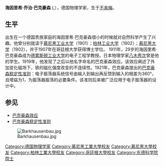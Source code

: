 {{Infobox Scientist
|name              = 海因里希·巴克豪森
|box_width         =
|image             = Stamp Heinrich Barkhausen.jpg
|image_size       =220px
|caption           = 海因里希·巴克豪森
|birth_date        = 1881年12月2日
|birth_place       =  {{flag|German Empire}}[[不来梅|不来梅]]
|death_date        = 1956年2月20日
|death_place       = {{flag|East Germany}}[[德勒斯登|德勒斯登]]
|residence  = 
|nationality       = [[德国|德国]] 
|ethnicity         = 
|field             = [[物理学|物理学]]
|work_institutions = 
|alma_mater        = [[慕尼黑工业大学|慕尼黑工业大学]]
|doctoral_advisor  = 
|doctoral_students = 
|known_for         = [[巴克豪森效应|巴克豪森效应]]
|author_abbrev_bot =|author_abbrev_zoo = 
|influences        = 
|influenced        = 
|prizes            = 
|religion = |footnotes = |signature         =
}}

'''海因里希·乔治·巴克豪森''' ({{lang-de|'''Heinrich Georg Barkhausen'''}},{{bd|1881年|12月2日|1956年|2月20日|catIdx=H}}），德国物理学家，生于[[不来梅|不来梅]]。

==生平==
出生在一个德国贵族家庭的海因里希·巴克豪森很小的时候就对自然科学产生了兴趣。他曾分别就读于[[慕尼黑工业大学|慕尼黑工业大学]]（1901）；[[柏林工业大学|柏林工业大学]]（1902）；[[慕尼黑大学|慕尼黑大学]]（1902），并于1907年在哥廷根大学获得博士学位。
1911年，29岁的海因里希·巴克豪森成为[[德累斯顿工业大学|德累斯顿工业大学]]的电子工程学教授。日本物理学家[[八木秀次|八木秀次]]曾是他的学生。1919年，他发现了之后以他名字命名的巴克豪森效应。该效应阐述了外加变化磁场下，铁的磁化强度改变的不连续性。1921年，巴克豪森提出的[[巴克豪森稳定性准则|巴克豪森稳定性准则]]：电子振荡器系统信号由输入到输出再反馈到输入的相差为360°，且增益为1，为振荡器振荡的必要条件。该准则后来被广泛应用于电子振荡器的设计中。

==参见==
*[[巴克豪森效应|巴克豪森效应]]
*[[巴克豪森稳定性准则|巴克豪森稳定性准则]]

[[File:Barkhausenbau.jpg|thumb]]

{{commons|Heinrich Georg Barkhausen|海因里希·巴克豪森}}
{{Authority control}}
{{DEFAULTSORT:Barkhausen,Heinrich}}

[[Category:德国物理学家|Category:德国物理学家]]
[[Category:慕尼黑工業大學校友|Category:慕尼黑工業大學校友]]
[[Category:慕尼黑大學校友|Category:慕尼黑大學校友]]
[[Category:柏林工業大學校友|Category:柏林工業大學校友]]
[[Category:哥廷根大學校友|Category:哥廷根大學校友]]
[[Category:东德科学院院士|Category:东德科学院院士]]